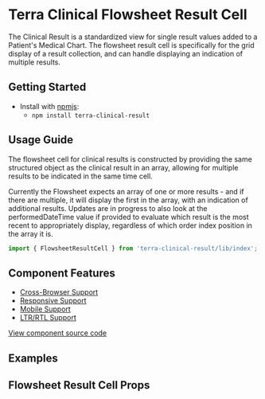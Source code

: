



<Badge />

# Terra Clinical Flowsheet Result Cell

The Clinical Result is a standardized view for single result values added to a Patient's Medical Chart. The flowsheet result cell is specifically for the grid display of a result collection, and can handle displaying an indication of multiple results.

## Getting Started

- Install with [npmjs](https://www.npmjs.com):
  - `npm install terra-clinical-result`

<!-- AUTO-GENERATED-CONTENT:START Peer Dependencies -->
<!-- AUTO-GENERATED-CONTENT:END -->

## Usage Guide

The flowsheet cell for clinical results is constructed by providing the same structured object as the clinical result in an array, allowing for multiple results to be indicated in the same time cell.

Currently the Flowsheet expects an array of one or more results - and if there are multiple, it will display the first in the array, with an indication of additional results. Updates are in progress to also look at the performedDateTime value if provided to evaluate which result is the most recent to appropriately display, regardless of which order index position in the array it is.


```jsx
import { FlowsheetResultCell } from 'terra-clinical-result/lib/index';
```

## Component Features

* [Cross-Browser Support](https://engineering.cerner.com/terra-ui/contributing/terra-ui/component-standards#cross-browser-support)
* [Responsive Support](https://engineering.cerner.com/terra-ui/contributing/terra-ui/component-standards#responsive-support)
* [Mobile Support](https://engineering.cerner.com/terra-ui/contributing/terra-ui/component-standards#mobile-support)
* [LTR/RTL Support](https://engineering.cerner.com/terra-ui/contributing/terra-ui/component-standards#ltr--rtl-support)

[View component source code](https://github.com/cerner/terra-clinical/tree/master/packages/terra-clinical-result)

## Examples
<DefaultCell title="Flowsheet Result Cell" />
<MultipleResultsCell title="Flowsheet Result Cell with Multiple Results" />
<BloodPressureCell title="Flowsheet Result Cell with Blood Pressure Result" />
<MultipleBloodPressuresCell title="Flowsheet Result Cell with Multiple Blood Pressure Results" />
<UnverifiedResultsCell title="Flowsheet Result Cell with Unverified Results" />
<PaddingStyleCell title="Flowsheet Result Cell Padding Styles" />
<KnownAndPartialNoData title="Flowsheet Result Cell for 'Known No Result' and Blood Pressure partial 'No Result'" description="Use the 'hasResultNoData' prop to show the 'No Data' display for the Flowsheet Result Cell. For Blood Pressure, Use either the 'resultNoData' property name or ' result: { value: null, }' to show the 'No Data' display for either the Systolic or Diastolic result:"/>
<KnownErrorAndPartialError title="Displays for a full 'Known Error' and for partial missing results" description="Use the 'hasResultError' prop to show the 'Error' display for the full Flowsheet Result Cell. Or if there is a missing part results (e.g. Systolic or Diastolic), that portion will show the error display:"/>
<NumericOverflow title="Flowsheet Result Cell with a numeric result that overflows the container" description="When displaying a result with an overflowed numeric value, instead of truncating the value, shows 'View Results' message."/>
<StatusEnteredInError title="Uncharted Result as 'Entered In Error'" description="Display for when the result status has been set to 'entered-in-error'"/>

## Flowsheet Result Cell Props
<FlowsheetResultCellProps />
